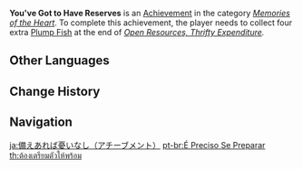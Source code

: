 {{Achievement Infobox
|title        = 
|id           = 84129
|order id     = 7010
|category     = Memories of the Heart
|description  = Fish? The more the merrier, of course!
|requirements = Collect four extra [[Plump Fish]] at the end of ''[[Starting From Zero#Open Resources, Thrifty Expenditure|Open Resources, Thrifty Expenditure]].''
|primogems    = 5
|tracking     = 
|hidden       = 1
|quest        = The Jade Chamber's Returning Guest
|topic        = 
}}
'''You've Got to Have Reserves''' is an [[Achievement]] in the category ''[[Memories of the Heart]]''. To complete this achievement, the player needs to collect four extra [[Plump Fish]] at the end of ''[[Starting From Zero#Open Resources, Thrifty Expenditure|Open Resources, Thrifty Expenditure]].''
<!--
==Trivia==

==Video Guides==
{{EVT
|video1   = 
|caption1 = 
}}
-->
==Other Languages==
{{Other Languages
|en      = You've Got to Have Reserves
|zhs     = 有备才能无患
|zhs_rm  = Yǒu Bèi Cáinéng Wú Huàn
|zht     = 有備才能無患
|zht_rm  = Yǒu Bèi Cáinéng Wú Huàn
|zh_tl   = 
|zh_note = References the idiom {{Lang|mini=1|zh={{wt|有備無患|有备无患}}|zh_rm=yǒu bèi wú huàn|zh_tl=when there is precaution, there is no danger}}.
|ja      = 備えあれば憂いなし
|ja_rm   = Sonae Areba Urei Nashi
|ja_tl   = 
|ko      = 유비무환
|ko_rm   = Yubimuhwan
|ko_tl   = Ounce of Prevention is Worth a Pound of Cure
|es      = Reservas pesqueras
|es_tl   = 
|fr      = Après la préparation, la décontraction
|fr_tl   = After the Preparation, Relaxation
|ru      = Никуда без припасов
|ru_tl   = Nowhere Without Supplies
|th      = ต้องเตรียมตัวให้พร้อม
|th_rm   = 
|th_tl   = 
|vi      = Cẩn Tắc Vô Ưu
|vi_tl   = 
|de      = Reserven sind wichtig!
|de_tl   = Reserves Are Important!
|id      = Lebih Baik Berjaga-jaga
|id_tl   = It's Better to be Careful
|pt      = É Preciso Se Preparar
|pt_tl   = 
|tr      = İhtiyatlı Olmak Önemlidir
|tr_tl   = 
|it      = Procurati delle scorte
|it_tl   = 
}}

==Change History==
{{Change History|2.4}}
<!--
==References==
{{Reflist}}
-->
==Navigation==
{{Achievement Navbox|Memories of the Heart}}

[[ja:備えあれば憂いなし（アチーブメント）]]
[[pt-br:É Preciso Se Preparar]]
[[th:ต้องเตรียมตัวให้พร้อม]]